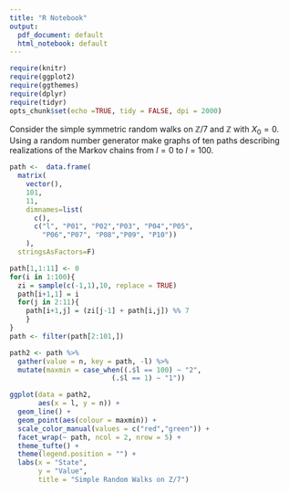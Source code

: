 ```yaml
---
title: "R Notebook"
output:
  pdf_document: default
  html_notebook: default
---
```

```r
require(knitr)
require(ggplot2)
require(ggthemes)
require(dplyr)
require(tidyr)
opts_chunk$set(echo =TRUE, tidy = FALSE, dpi = 2000)
```

Consider the simple symmetric random walks on $\mathbb{Z}/7$ and $\mathbb{Z}$ with $X_0 = 0$. 
Using a random number generator make graphs of ten paths describing 
realizations of the Markov chains from $l = 0$ to $l = 100$.



```r
path <-  data.frame(
  matrix(
    vector(),
    101,
    11,
    dimnames=list(
      c(), 
      c("l", "P01", "P02","P03", "P04","P05", 
        "P06","P07", "P08","P09", "P10"))
    ),
  stringsAsFactors=F)

path[1,1:11] <- 0
for(i in 1:100){
  zi = sample(c(-1,1),10, replace = TRUE)
  path[i+1,1] = i
  for(j in 2:11){
    path[i+1,j] = (zi[j-1] + path[i,j]) %% 7
    }
}
path <- filter(path[2:101,])
```
```r
path2 <- path %>%
  gather(value = n, key = path, -l) %>%
  mutate(maxmin = case_when((.$l == 100) ~ "2",
                         (.$l == 1) ~ "1"))
```
```r
ggplot(data = path2, 
       aes(x = l, y = n)) +
  geom_line() +
  geom_point(aes(colour = maxmin)) +
  scale_color_manual(values = c("red","green")) +
  facet_wrap(~ path, ncol = 2, nrow = 5) +
  theme_tufte() +
  theme(legend.position = "") +
  labs(x = "State",
       y = "Value",
       title = "Simple Random Walks on Z/7")
```
